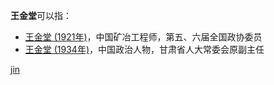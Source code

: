 '''王金堂'''可以指：
* [[王金堂_(1921年)|王金堂 (1921年)]]，中国矿冶工程师，第五、六届全国政协委员
* [[王金堂_(1934年)|王金堂 (1934年)]]，中国政治人物，甘肃省人大常委会原副主任

{{disambig}}

[[Category:三字王姓人名消歧义|jin]]